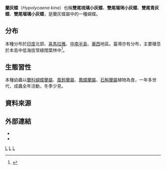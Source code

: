 {{NoteTA|G1=Butterfly}}
{{expand|time=2015-03-04T13:58:45+00:00}}
{{Speciesbox
| genus = Hypolycaena
| species = kina
| authority = (Hewitson, 1869)
| image = Hypolycaena kina inari.jpg
| image_width = 250px
| image_caption = 台灣亞種（''H. k. inari''）
| subdivision_ranks = [[亞種|亞種]]
| subdivision = 
*''H. k. celastroides''
*''H. k. inari''
*''H. k. kina''
| synonyms = 
}}

'''蘭灰蝶'''（''Hypolycaena kina''）也稱'''雙尾琉璃小灰蝶'''、'''雙尾瑠琍小灰蝶'''、'''雙尾青灰蝶'''、'''雙尾瑠璃小灰蝶'''，是蘭灰蝶屬中的一種蝴蝶。

==分布==
本種分布於[[印度|印度]]北部、[[喜馬拉雅|喜馬拉雅]]、[[中南半島|中南半島]]、[[華西|華西]]地區。臺灣亦有分布，主要棲息於本島中低海拔常綠闊葉林中<ref name="978-986-177-670-5">{{cite book|author=徐堉峰 |coauthors= |title=台灣蝴蝶圖鑑．中（灰蝶） |year=2013 |publisher=晨星出版社 |location=台中市 |isbn=978-986-177-670-5 }}</ref>。

==生態習性==
本種幼蟲以[[蘭科|蘭科]][[蝴蝶蘭屬|蝴蝶蘭屬]]、[[風鈴蘭屬|風鈴蘭屬]]、[[鳳蝶蘭屬|鳳蝶蘭屬]]、[[石斛蘭屬|石斛蘭屬]]植物為食，一年多世代，成蟲全年活動，冬季少見。

==資料來源==
{{reflist}}

==外部連結==
* {{TaiBNET| zh=蘭灰蝶 | id=345738| binomial= Hypolycaena kina| sub = inari| authority=Wileman, 1908| var= | accessdate=2014/03/02}} 
* {{Commonscat-inline|Hypolycaena kina|蘭灰蝶}}

{{Taxonbar}}

[[Category:1869年描述的昆虫|L]]
[[Category:蒲灰蝶屬|L]]
[[Category:臺灣蝴蝶|L]]